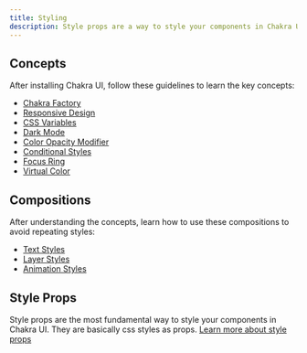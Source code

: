 ```yaml
---
title: Styling
description: Style props are a way to style your components in Chakra UI.
---
```


## Concepts

After installing Chakra UI, follow these guidelines to learn the key concepts:

- [Chakra Factory](/docs/styling/chakra-factory)
- [Responsive Design](/docs/styling/responsive-design)
- [CSS Variables](/docs/styling/css-variables)
- [Dark Mode](/docs/styling/dark-mode)
- [Color Opacity Modifier](/docs/styling/color-opacity-modifier)
- [Conditional Styles](/docs/styling/conditional-styles)
- [Focus Ring](/docs/styling/focus-ring)
- [Virtual Color](/docs/styling/virtual-color)

## Compositions

After understanding the concepts, learn how to use these compositions to avoid
repeating styles:

- [Text Styles](/docs/styling/text-styles)
- [Layer Styles](/docs/styling/layer-styles)
- [Animation Styles](/docs/styling/animation-styles)

## Style Props

Style props are the most fundamental way to style your components in Chakra UI.
They are basically css styles as props.
[Learn more about style props](/docs/styling/style-props/background)
